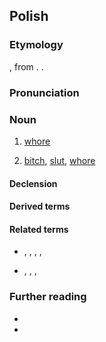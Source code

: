 {{also|dziwką}}
==Polish==

===Etymology===
{{inh+|pl|zlw-opl|dziéwka}}, from {{inh|pl|sla-pro|*děvъka}}. {{doublet|pl|dziewka|t1=girl}}.

===Pronunciation===
{{pl-p|a=Pl-dziwka.ogg}}

===Noun===
{{pl-noun|f|dim=dziweczka|aug=dziwa}}

# {{lb|pl|slang}} [[whore]] {{gl|prostitute}}
#: {{syn|pl|kurwa|prostytutka}}
# {{lb|pl|offensive}} [[bitch]], [[slut]], [[whore]]

====Declension====
{{pl-decl-noun-f}}

====Derived terms====

{{col3|pl|title=noun|dziwkarz}}
====Related terms====
* {{q|nouns}} {{l|pl|dziewczę}}, {{l|pl|dziewczyna}}, {{l|pl|dziewica}}, {{l|pl|dziewoja}}, {{l|pl|dziewucha}}
* {{q|adjectives}} {{l|pl|dziewczęcy}}, {{l|pl|dziewczyński}}, {{l|pl|dziewiczy}}, {{l|pl|dziewuszy}}

===Further reading===
* {{R:pl:WSJP}}
* {{R:pl:PWN}}

{{C|pl|Female people|Prostitution}}
